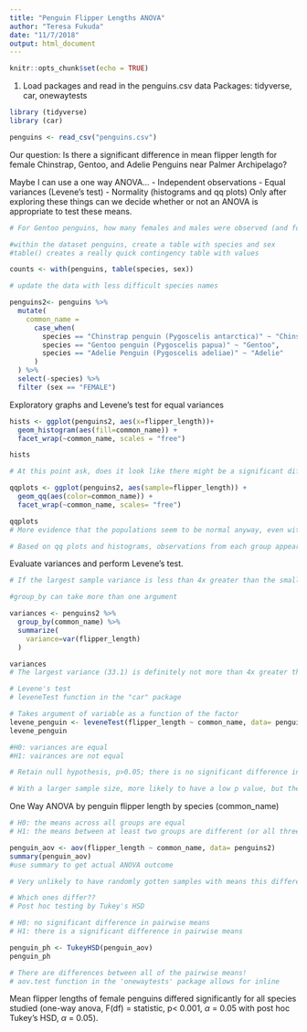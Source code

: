 ```yaml
---
title: "Penguin Flipper Lengths ANOVA"
author: "Teresa Fukuda"
date: "11/7/2018"
output: html_document
---
```


```r
knitr::opts_chunk$set(echo = TRUE)
```

1. Load packages and read in the penguins.csv data
Packages: tidyverse, car, onewaytests


```r

library (tidyverse)
library (car)

penguins <- read_csv("penguins.csv")


```
Our question: Is there a significant difference in mean flipper length for female Chinstrap, Gentoo, and Adelie Penguins near Palmer Archipelago?

Maybe I can use a one way ANOVA...
- Independent observations
- Equal variances (Levene's test)
- Normality (histograms and qq plots)
Only after exploring these things can we decide whether or not an ANOVA is appropriate to test these means. 



```r
# For Gentoo penguins, how many females and males were observed (and for all other species, too)?

#within the dataset penguins, create a table with species and sex
#table() creates a really quick contingency table with values

counts <- with(penguins, table(species, sex)) 

# update the data with less difficult species names

penguins2<- penguins %>%
  mutate(
    common_name =
      case_when(
        species == "Chinstrap penguin (Pygoscelis antarctica)" ~ "Chinstrap",
        species == "Gentoo penguin (Pygoscelis papua)" ~ "Gentoo",
        species == "Adelie Penguin (Pygoscelis adeliae)" ~ "Adelie"
      )
  ) %>% 
  select(-species) %>% 
  filter (sex == "FEMALE")


```

Exploratory graphs and Levene's test for equal variances

```r

hists <- ggplot(penguins2, aes(x=flipper_length))+
  geom_histogram(aes(fill=common_name)) + 
  facet_wrap(~common_name, scales = "free")

hists

# At this point ask, does it look like there might be a significant difference between at least two groups??

qqplots <- ggplot(penguins2, aes(sample=flipper_length)) +
  geom_qq(aes(color=common_name)) +
  facet_wrap(~common_name, scales= "free")

qqplots
# More evidence that the populations seem to be normal anyway, even with small sample sizes

# Based on qq plots and histograms, observations from each group appear normally distributed. Also n>30 for all groups, so means will be normally distributed by Central Limit Theorem. YOU MUST DO THIS IN ORDER TO CONFIRM THAT THE TEST YOU ARE DOING IS APPROPRIATE. 


```

Evaluate variances and perform Levene's test.

```r
# If the largest sample variance is less than 4x greater than the smallest sample variance, then these are close enough to consider variances equal (an ANOVA is robust enough for this)

#group_by can take more than one argument

variances <- penguins2 %>% 
  group_by(common_name) %>% 
  summarize(
    variance=var(flipper_length)
  )

variances
# The largest variance (33.1) is definitely not more than 4x greater than the smallest variance (15.2)

# Levene's test
# leveneTest function in the "car" package

# Takes argument of variable as a function of the factor
levene_penguin <- leveneTest(flipper_length ~ common_name, data= penguins2)
levene_penguin

#H0: variances are equal
#H1: vairances are not equal

# Retain null hypothesis, p>0.05; there is no significant difference in variances across species. 

# With a larger sample size, more likely to have a low p value, but then check actual values of variances 

```

One Way ANOVA by penguin flipper length by species (common_name)

```r
# H0: the means across all groups are equal
# H1: the means between at least two groups are different (or all three differ)

penguin_aov <- aov(flipper_length ~ common_name, data= penguins2)
summary(penguin_aov)
#use summary to get actual ANOVA outcome

# Very unlikely to have randomly gotten samples with means this different, if the actual means are the same. 

# Which ones differ??
# Post hoc testing by Tukey's HSD

# H0: no significant difference in pairwise means
# H1: there is a significant difference in pairwise means

penguin_ph <- TukeyHSD(penguin_aov)
penguin_ph

# There are differences between all of the pairwise means!
# aov.test function in the 'onewaytests' package allows for inline

```

Mean flipper lengths of female penguins differed significantly for all species studied (one-way anova, F(df) = statistic, p< 0.001, $\alpha$ = 0.05 with post hoc Tukey's HSD, $\alpha$ = 0.05).
